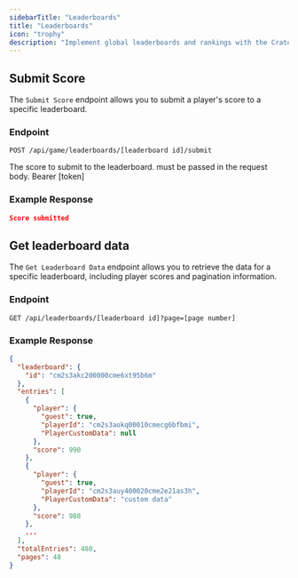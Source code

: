 ```yaml
---
sidebarTitle: "Leaderboards"
title: "Leaderboards"
icon: "trophy"
description: "Implement global leaderboards and rankings with the CrateBytes API to boost player competitiveness and engagement."
---
```


## Submit Score

The `Submit Score` endpoint allows you to submit a player's score to a specific leaderboard.

### Endpoint

```http
POST /api/game/leaderboards/[leaderboard id]/submit
```

<ParamField body="score" type="string" required>
    The score to submit to the leaderboard. must be passed in the request body.
</ParamField>

<ParamField header="authorization header" type="string" required>
    Bearer [token]
</ParamField>

### Example Response

```json
Score submitted
```

## Get leaderboard data

The `Get Leaderboard Data` endpoint allows you to retrieve the data for a specific leaderboard, including player scores and pagination information.

### Endpoint

```http
GET /api/leaderboards/[leaderboard id]?page=[page number]
```

### Example Response

```json
{
  "leaderboard": {
    "id": "cm2s3akc200000cme6xt95b6m"
  },
  "entries": [
    {
      "player": {
        "guest": true,
        "playerId": "cm2s3aokq00010cmecg6bfbmi",
        "PlayerCustomData": null
      },
      "score": 990
    },
    {
      "player": {
        "guest": true,
        "playerId": "cm2s3auy400020cme2e21as3h",
        "PlayerCustomData": "custom data"
      },
      "score": 988
    },
    ...
  ],
  "totalEntries": 480,
  "pages": 48
}
```
